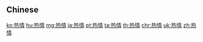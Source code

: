 {{also|熱情}}
==Chinese==
{{zh-see|熱情}}

[[ko:热情]]
[[hu:热情]]
[[mg:热情]]
[[ja:热情]]
[[pt:热情]]
[[ta:热情]]
[[th:热情]]
[[chr:热情]]
[[uk:热情]]
[[zh:热情]]